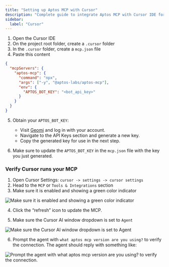 ```yaml
---
title: "Setting up Aptos MCP with Cursor"
description: "Complete guide to integrate Aptos MCP with Cursor IDE for enhanced blockchain development workflows"
sidebar:
  label: "Cursor"
---
```


1. Open the Cursor IDE
2. On the project root folder, create a `.cursor` folder
3. In the `.cursor` folder, create a `mcp.json` file
4. Paste this content

```json
{
  "mcpServers": {
    "aptos-mcp": {
      "command": "npx",
      "args": ["-y", "@aptos-labs/aptos-mcp"],
      "env": {
        "APTOS_BOT_KEY": "<bot_api_key>"
      }
    }
  }
}
```

5. Obtain your `APTOS_BOT_KEY`:
   - Visit [Geomi](https://geomi.dev/) and log in with your account.
   - Navigate to the API Keys section and generate a new key.
   - Copy the generated key for use in the next step.

6. Make sure to update the `APTOS_BOT_KEY` in the `mcp.json` file with the key you just generated.

### Verify Cursor runs your MCP

1. Open Cursor Settings: `cursor -> settings -> cursor settings`
2. Head to the `MCP` or `Tools & Integrations` section
3. Make sure it is enabled and showing a green color indicator

![Make sure it is enabled and showing a green color indicator](~/images/cursor/verify-cursor_step-3.png)

4. Click the “refresh” icon to update the MCP.

5. Make sure the Cursor AI window dropdown is set to `Agent`

![Make sure the Cursor AI window dropdown is set to Agent](~/images/cursor/verify-cursor_step-5.png)

6. Prompt the agent with `what aptos mcp version are you using?` to verify the connection. The agent should reply with something like:

![Prompt the agent with what aptos mcp version are you using? to verify the connection.](~/images/cursor/verify-cursor_step-6.png)
